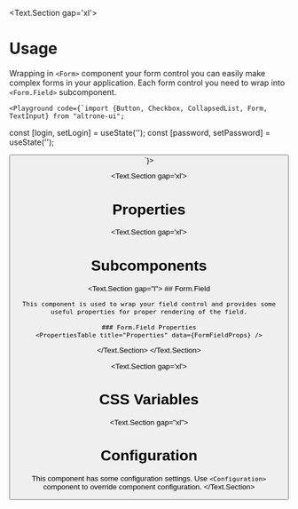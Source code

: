 
<BluePrint title="Form" description="This component is used to wrap form elements" />

<Text.Section gap='xl'>
  # Usage

  Wrapping in `<Form>` component your form control you can easily make complex forms in your application. Each form control
  you need to wrap into `<Form.Field>` subcomponent.

    <Playground code={`import {Button, Checkbox, CollapsedList, Form, TextInput} from "altrone-ui";

const [login, setLogin] = useState('');
const [password, setPassword] = useState('');

<Form>
  <Form.Field required name="login" label="Username">
    <TextInput placeholder="Enter your login" value={login} onChange={setLogin} />
  </Form.Field>
  <Form.Field required name="password" label="Password" description="No less than 7 characters. Has to include digits and special symbols">
    <TextInput placeholder="Your password" value={password} onChange={setPassword} />
  </Form.Field>
  <Button size="l" label="Sign In" />
</Form>
`}>
      <FormDemo />
    </Playground>
</Text.Section>

<Text.Section gap='xl'>
  # Properties
  <PropertiesTable title="Properties" data={FormProps} />
</Text.Section>

<Text.Section gap='xl'>
  # Subcomponents

  <Text.Section gap="l">
    ## Form.Field

    This component is used to wrap your field control and provides some useful properties for proper rendering of the field.

    ### Form.Field Properties
    <PropertiesTable title="Properties" data={FormFieldProps} />
  </Text.Section>
</Text.Section>

<Text.Section gap='xl'>
  # CSS Variables
  <CSSVariablesList data={FormCSSVariables} />
</Text.Section>

<Text.Section gap="xl">
  # Configuration
  This component has some configuration settings. Use `<Configuration>` component to override component configuration.
  <ConfigTable filter="form." />
</Text.Section>
